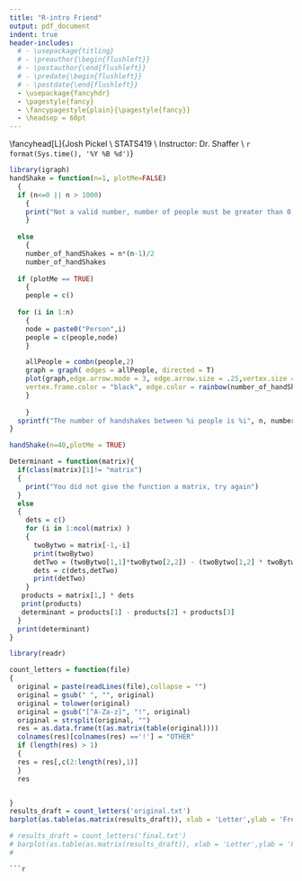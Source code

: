 ```yaml
---
title: "R-intro Friend"
output: pdf_document
indent: true
header-includes:
  # - \usepackage{titling}
  # - \preauthor{\begin{flushleft}}
  # - \postauthor{\end{flushleft}}
  # - \predate{\begin{flushleft}}
  # - \postdate{\end{flushleft}}
  - \usepackage{fancyhdr}
  - \pagestyle{fancy}
  - \fancypagestyle{plain}{\pagestyle{fancy}}
  - \headsep = 60pt
---
```


\fancyhead[L]{Josh Pickel \\ STATS419 \\ Instructor: Dr. Shaffer \\ `r format(Sys.time(), '%Y %B %d')`}
```r

library(igraph)
handShake = function(n=1, plotMe=FALSE)
  {
  if (n<=0 || n > 1000)
    {
    print("Not a valid number, number of people must be greater than 0, and less than 41 ")
    }
  
  else
    {
    number_of_handShakes = n*(n-1)/2
    number_of_handShakes
    
  if (plotMe == TRUE)
    {
    people = c()
    
  for (i in 1:n)
    {
    node = paste0("Person",i)
    people = c(people,node)
    }

    allPeople = combn(people,2)
    graph = graph( edges = allPeople, directed = T)
    plot(graph,edge.arrow.mode = 3, edge.arrow.size = .25,vertex.size = 25,vertex.color = "grey",
    vertex.frame.color = "black", edge.color = rainbow(number_of_handShakes), layout = layout_in_circle )
    }
  
    }
  sprintf("The number of handshakes between %i people is %i", n, number_of_handShakes)
}

handShake(n=40,plotMe = TRUE)

```
```r

Determinant = function(matrix){
  if(class(matrix)[1]!= "matrix") 
  {
    print("You did not give the function a matrix, try again")
  }
  else
  {
    dets = c()
    for (i in 1:ncol(matrix) )
    {
      twoBytwo = matrix[-1,-i]
      print(twoBytwo)
      detTwo = (twoBytwo[1,1]*twoBytwo[2,2]) - (twoBytwo[1,2] * twoBytwo[2,1])
      dets = c(dets,detTwo)
      print(detTwo)
    }
   products = matrix[1,] * dets
   print(products)
   determinant = products[1] - products[2] + products[3]
  }
  print(determinant)
}

```


```r

library(readr)

count_letters = function(file)
{
  original = paste(readLines(file),collapse = "")
  original = gsub(" ", "", original)
  original = tolower(original)
  original = gsub("[^A-Za-z]", "!", original)
  original = strsplit(original, "")
  res = as.data.frame(t(as.matrix(table(original))))
  colnames(res)[colnames(res) =='!'] = "OTHER"
  if (length(res) > 1)
  {
  res = res[,c(2:length(res),1)]
  }
  res


}
results_draft = count_letters('original.txt')
barplot(as.table(as.matrix(results_draft)), xlab = 'Letter',ylab = 'Frequency', title = "Letters in original draft")

# results_draft = count_letters('final.txt')
# barplot(as.table(as.matrix(results_draft)), xlab = 'Letter',ylab = 'Frequency')
# 


```

```
```r


```

